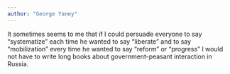 ```yaml
---
author: "George Yaney"
---
```


It sometimes seems to me that if I could persuade everyone to say “systematize” each time he wanted to say “liberate” and to say “mobilization” every time he wanted to say “reform” or “progress” I would not have to write long books about government-peasant interaction in Russia.


